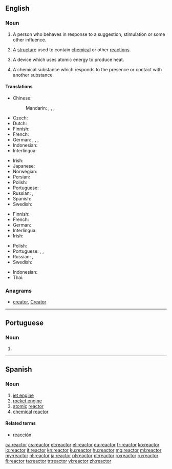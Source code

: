 ==English==

===Noun===
{{en-noun}}

# A person who behaves in response to a suggestion, stimulation or some other influence.
# {{context|industrial|lang=en}} A [[structure]] used to contain [[chemical]] or other [[reaction]]s.
# {{context|nuclear physics|lang=en}} A device which uses atomic energy to produce heat.
# {{context|chemistry|lang=en}} A chemical substance which responds to the presence or contact with another substance.

====Translations====
{{trans-top|a person who behaves in response to a suggestion, stimulation or some other influence}}
{{trans-mid}}
{{trans-bottom}}

{{trans-top|a device which uses atomic energy to produce heat}}
* Chinese:
*: Mandarin: {{t|cmn|反應堆|sc=Hani}}, {{t+|cmn|反应堆|tr=fǎnyìngduī|sc=Hani}} {{qualifier|PRC}}, {{t|cmn|反應爐|sc=Hani}}, {{t|cmn|反应炉|tr=fǎnyìnglú|sc=Hani}} {{qualifier|Taiwan}}
* Czech: {{t|cs|reaktor|m}}
* Dutch: {{t+|nl|reactor}}
* Finnish: {{t+|fi|reaktori}}
* French: {{t+|fr|réacteur}}
* German: {{t+|de|Reaktor|m}}, {{t+|de|Atomreaktor|m}}, {{t+|de|Meiler|m}}, {{t+|de|Atommeiler|m}}
* Indonesian: {{t+|id|reaktor}}
* Interlingua: {{t|ia|reactor}}
{{trans-mid}}
* Irish: {{t|ga|imoibreoir|m}}
* Japanese: {{t|ja|原子炉|tr=げんしろ, genshiro|sc=Jpan}}
* Norwegian: {{t|no|reaktor}}
* Persian: {{t+|fa|رآکتور|tr=reâktor|sc=fa-Arab}}
* Polish: {{t+|pl|reaktor}}
* Portuguese: {{t+|pt|reator|m}}
* Russian: {{t|ru|[[я́дерный]] [[реа́ктор]]|m}}, {{t+|ru|реа́ктор|m}}
* Spanish: {{t|es|reactor|m}}
* Swedish: {{t+|sv|reaktor|c}}
{{trans-bottom}}

{{trans-top|a chemical substance which responds to the presence or contact with another substance}}
* Finnish: {{t+|fi|reaktori}}
* French: {{t+|fr|réactif|m}}
* German: {{t+|de|Reagenz|n}}
* Interlingua: {{t|ia|reagente}}
* Irish: {{t|ga|imoibreoir|m}}
{{trans-mid}}
* Polish: {{t+|pl|reagent|m}}
* Portuguese: {{t+|pt|reagente|m}}, {{t|pt|reactivo|m}} {{qualifier|Portugal}}, {{t+|pt|reativo|m}}
* Russian: {{t+|ru|реаге́нт|m}}, {{t+|ru|реакти́в|m}}
* Swedish: {{t|sv|reagent|c}}
{{trans-bottom}}

{{checktrans-top}}
* Indonesian: {{t-check|id|reaktor}}
* Thai: {{t-check|th|เตาปฏิกรณ์}}
{{trans-bottom}}

===Anagrams===
* [[creator#English|creator]], [[Creator#English|Creator]]

----

==Portuguese==

===Noun===
{{pt-noun|m|es}}

# {{pt-superseded-silent-letter-1990|reator}}

----

==Spanish==

===Noun===
{{es-noun|m|es}}

# [[jet engine]]
# [[rocket engine]]
# [[atomic]] [[#English|reactor]]
# [[chemical]] [[#English|reactor]]

====Related terms====
* [[reacción]]

[[ca:reactor]]
[[cs:reactor]]
[[et:reactor]]
[[el:reactor]]
[[eu:reactor]]
[[fr:reactor]]
[[ko:reactor]]
[[io:reactor]]
[[it:reactor]]
[[kn:reactor]]
[[ku:reactor]]
[[hu:reactor]]
[[mg:reactor]]
[[ml:reactor]]
[[my:reactor]]
[[nl:reactor]]
[[ja:reactor]]
[[pl:reactor]]
[[pt:reactor]]
[[ro:reactor]]
[[ru:reactor]]
[[fi:reactor]]
[[ta:reactor]]
[[tr:reactor]]
[[vi:reactor]]
[[zh:reactor]]